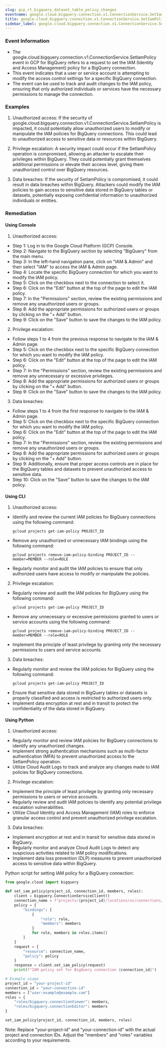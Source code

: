 ```yaml
--- 
slug: gcp_rt_bigquery_dataset_table_policy_changes
eventname: google.cloud.bigquery.connection.v1.ConnectionService.SetIamPolicy
title: google.cloud.bigquery.connection.v1.ConnectionService.SetIamPolicy
sidebar_label: google.cloud.bigquery.connection.v1.ConnectionService.SetIamPolicy
---
```

                       
### Event Information

- The google.cloud.bigquery.connection.v1.ConnectionService.SetIamPolicy event in GCP for BigQuery refers to a request to set the IAM (Identity and Access Management) policy for a BigQuery connection.
- This event indicates that a user or service account is attempting to modify the access control settings for a specific BigQuery connection.
- The event can be used to track and audit changes to the IAM policy, ensuring that only authorized individuals or services have the necessary permissions to manage the connection.


### Examples

1. Unauthorized access: If the security of google.cloud.bigquery.connection.v1.ConnectionService.SetIamPolicy is impacted, it could potentially allow unauthorized users to modify or manipulate the IAM policies for BigQuery connections. This could lead to unauthorized access to sensitive data or resources within BigQuery.

2. Privilege escalation: A security impact could occur if the SetIamPolicy operation is compromised, allowing an attacker to escalate their privileges within BigQuery. They could potentially grant themselves additional permissions or elevate their access level, giving them unauthorized control over BigQuery resources.

3. Data breaches: If the security of SetIamPolicy is compromised, it could result in data breaches within BigQuery. Attackers could modify the IAM policies to gain access to sensitive data stored in BigQuery tables or datasets, potentially exposing confidential information to unauthorized individuals or entities.

### Remediation

#### Using Console

1. Unauthorized access:
- Step 1: Log in to the Google Cloud Platform (GCP) Console.
- Step 2: Navigate to the BigQuery section by selecting "BigQuery" from the main menu.
- Step 3: In the left-hand navigation pane, click on "IAM & Admin" and then select "IAM" to access the IAM & Admin page.
- Step 4: Locate the specific BigQuery connection for which you want to modify the IAM policy.
- Step 5: Click on the checkbox next to the connection to select it.
- Step 6: Click on the "Edit" button at the top of the page to edit the IAM policy.
- Step 7: In the "Permissions" section, review the existing permissions and remove any unauthorized users or groups.
- Step 8: Add the appropriate permissions for authorized users or groups by clicking on the "+ Add" button.
- Step 9: Click on the "Save" button to save the changes to the IAM policy.

2. Privilege escalation:
- Follow steps 1 to 4 from the previous response to navigate to the IAM & Admin page.
- Step 5: Click on the checkbox next to the specific BigQuery connection for which you want to modify the IAM policy.
- Step 6: Click on the "Edit" button at the top of the page to edit the IAM policy.
- Step 7: In the "Permissions" section, review the existing permissions and remove any unnecessary or excessive privileges.
- Step 8: Add the appropriate permissions for authorized users or groups by clicking on the "+ Add" button.
- Step 9: Click on the "Save" button to save the changes to the IAM policy.

3. Data breaches:
- Follow steps 1 to 4 from the first response to navigate to the IAM & Admin page.
- Step 5: Click on the checkbox next to the specific BigQuery connection for which you want to modify the IAM policy.
- Step 6: Click on the "Edit" button at the top of the page to edit the IAM policy.
- Step 7: In the "Permissions" section, review the existing permissions and remove any unauthorized users or groups.
- Step 8: Add the appropriate permissions for authorized users or groups by clicking on the "+ Add" button.
- Step 9: Additionally, ensure that proper access controls are in place for the BigQuery tables and datasets to prevent unauthorized access to sensitive data.
- Step 10: Click on the "Save" button to save the changes to the IAM policy.

#### Using CLI

1. Unauthorized access:
- Identify and review the current IAM policies for BigQuery connections using the following command:
  ```
  gcloud projects get-iam-policy PROJECT_ID
  ```
- Remove any unauthorized or unnecessary IAM bindings using the following command:
  ```
  gcloud projects remove-iam-policy-binding PROJECT_ID --member=MEMBER --role=ROLE
  ```
- Regularly monitor and audit the IAM policies to ensure that only authorized users have access to modify or manipulate the policies.

2. Privilege escalation:
- Regularly review and audit the IAM policies for BigQuery using the following command:
  ```
  gcloud projects get-iam-policy PROJECT_ID
  ```
- Remove any unnecessary or excessive permissions granted to users or service accounts using the following command:
  ```
  gcloud projects remove-iam-policy-binding PROJECT_ID --member=MEMBER --role=ROLE
  ```
- Implement the principle of least privilege by granting only the necessary permissions to users and service accounts.

3. Data breaches:
- Regularly monitor and review the IAM policies for BigQuery using the following command:
  ```
  gcloud projects get-iam-policy PROJECT_ID
  ```
- Ensure that sensitive data stored in BigQuery tables or datasets is properly classified and access is restricted to authorized users only.
- Implement data encryption at rest and in transit to protect the confidentiality of the data stored in BigQuery.

#### Using Python

1. Unauthorized access:
- Regularly monitor and review IAM policies for BigQuery connections to identify any unauthorized changes.
- Implement strong authentication mechanisms such as multi-factor authentication (MFA) to prevent unauthorized access to the SetIamPolicy operation.
- Utilize Cloud Audit Logs to track and analyze any changes made to IAM policies for BigQuery connections.

2. Privilege escalation:
- Implement the principle of least privilege by granting only necessary permissions to users or service accounts.
- Regularly review and audit IAM policies to identify any potential privilege escalation vulnerabilities.
- Utilize Cloud Identity and Access Management (IAM) roles to enforce granular access control and prevent unauthorized privilege escalation.

3. Data breaches:
- Implement encryption at rest and in transit for sensitive data stored in BigQuery.
- Regularly monitor and analyze Cloud Audit Logs to detect any suspicious activities related to IAM policy modifications.
- Implement data loss prevention (DLP) measures to prevent unauthorized access to sensitive data within BigQuery.

Python script for setting IAM policy for a BigQuery connection:

```python
from google.cloud import bigquery

def set_iam_policy(project_id, connection_id, members, roles):
    client = bigquery.ConnectionServiceClient()
    connection_name = f"projects/{project_id}/locations/us/connections/{connection_id}"
    policy = {
        "bindings": [
            {
                "role": role,
                "members": members
            }
            for role, members in roles.items()
        ]
    }
    request = {
        "resource": connection_name,
        "policy": policy
    }
    response = client.set_iam_policy(request)
    print(f"IAM policy set for BigQuery connection {connection_id}")

# Example usage
project_id = "your-project-id"
connection_id = "your-connection-id"
members = ["user:example@example.com"]
roles = {
    "roles/bigquery.connectionViewer": members,
    "roles/bigquery.connectionEditor": members
}

set_iam_policy(project_id, connection_id, members, roles)
```

Note: Replace "your-project-id" and "your-connection-id" with the actual project and connection IDs. Adjust the "members" and "roles" variables according to your requirements.


 